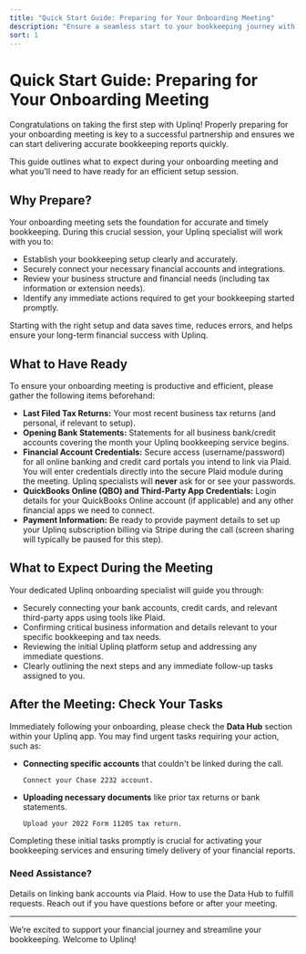 ```yaml
---
title: "Quick Start Guide: Preparing for Your Onboarding Meeting"
description: "Ensure a seamless start to your bookkeeping journey with Uplinq by preparing effectively for your onboarding meeting."
sort: 1
---
```


# Quick Start Guide: Preparing for Your Onboarding Meeting

<Callout type="info" title="Prepare for a Smooth Start">
Congratulations on taking the first step with Uplinq! Properly preparing for your onboarding meeting is key to a successful partnership and ensures we can start delivering accurate bookkeeping reports quickly.
</Callout>

This guide outlines what to expect during your onboarding meeting and what you'll need to have ready for an efficient setup session.

## Why Prepare?

Your onboarding meeting sets the foundation for accurate and timely bookkeeping. During this crucial session, your Uplinq specialist will work with you to:

-   Establish your bookkeeping setup clearly and accurately.
-   Securely connect your necessary financial accounts and integrations.
-   Review your business structure and financial needs (including tax information or extension needs).
-   Identify any immediate actions required to get your bookkeeping started promptly.

Starting with the right setup and data saves time, reduces errors, and helps ensure your long-term financial success with Uplinq.

## What to Have Ready

To ensure your onboarding meeting is productive and efficient, please gather the following items beforehand:

-   **Last Filed Tax Returns:** Your most recent business tax returns (and personal, if relevant to setup).
-   **Opening Bank Statements:** Statements for all business bank/credit accounts covering the month your Uplinq bookkeeping service begins.
-   **Financial Account Credentials:** Secure access (username/password) for all online banking and credit card portals you intend to link via Plaid.
    <Callout type="warn" title="Security Note">
    You will enter credentials directly into the secure Plaid module during the meeting. Uplinq specialists will **never** ask for or see your passwords.
    </Callout>
-   **QuickBooks Online (QBO) and Third-Party App Credentials:** Login details for your QuickBooks Online account (if applicable) and any other financial apps we need to connect.
-   **Payment Information:** Be ready to provide payment details to set up your Uplinq subscription billing via Stripe during the call (screen sharing will typically be paused for this step).

## What to Expect During the Meeting

Your dedicated Uplinq onboarding specialist will guide you through:

-   Securely connecting your bank accounts, credit cards, and relevant third-party apps using tools like Plaid.
-   Confirming critical business information and details relevant to your specific bookkeeping and tax needs.
-   Reviewing the initial Uplinq platform setup and addressing any immediate questions.
-   Clearly outlining the next steps and any immediate follow-up tasks assigned to you.

## After the Meeting: Check Your Tasks

Immediately following your onboarding, please check the **Data Hub** section within your Uplinq app. You may find urgent tasks requiring your action, such as:

-   **Connecting specific accounts** that couldn't be linked during the call.
    ```text title="Example Task"
    Connect your Chase 2232 account.
    ```
-   **Uploading necessary documents** like prior tax returns or bank statements.
    ```text title="Example Task"
    Upload your 2022 Form 1120S tax return.
    ```

<Callout type="info">
Completing these initial tasks promptly is crucial for activating your bookkeeping services and ensuring timely delivery of your financial reports.
</Callout>

### Need Assistance?

<Cards>
  <Card href="/help/get-started/connecting-financial-accounts" title="Connecting Accounts Guide" icon="lucide-link">
    Details on linking bank accounts via Plaid.
  </Card>
  <Card href="/help/data-hub/uploading-documents" title="Uploading Documents" icon="lucide-upload-cloud">
    How to use the Data Hub to fulfill requests.
  </Card>
  <Card href="/help/contact-support" title="Contact Support" icon="lucide-headphones">
    Reach out if you have questions before or after your meeting.
  </Card>
</Cards>

---

We’re excited to support your financial journey and streamline your bookkeeping. Welcome to Uplinq!